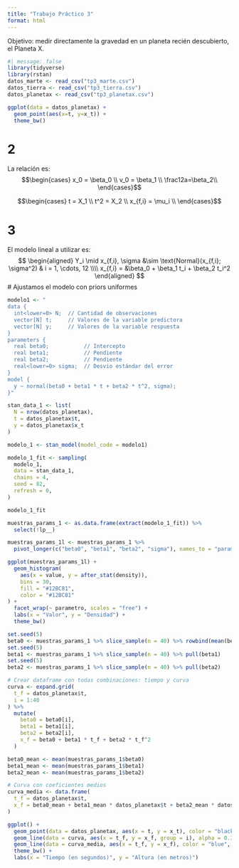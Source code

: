 ```yaml
---
title: "Trabajo Práctico 3"
format: html
---
```


Objetivo: medir directamente la gravedad en un planeta recién descubierto, el Planeta X.


```r
#| message: false
library(tidyverse)
library(rstan)
datos_marte <- read_csv("tp3_marte.csv")
datos_tierra <- read_csv("tp3_tierra.csv")
datos_planetax <- read_csv("tp3_planetax.csv")
```

```r
ggplot(data = datos_planetax) + 
  geom_point(aes(x=t, y=x_t)) +
  theme_bw()
```
# 2

La relación es:
$$\begin{cases}
x_0 = \beta_0 \\
v_0 = \beta_1 \\
\frac12a=\beta_2\\
\end{cases}$$

$$\begin{cases}
t = X_1 \\
t^2 = X_2 \\
x_{f,i} = \mu_i \\
\end{cases}$$

# 3

El modelo lineal a utilizar es:
$$
\begin{aligned}
Y_i \mid x_{f,i}, \sigma &\sim \text{Normal}(x_{f,i}; \sigma^2) & i = 1, \cdots, 12 \\\\
x_{f,i}  = &\beta_0 + \beta_1 t_i + \beta_2 t_i^2
\end{aligned}
$$
# Ajustamos el modelo con priors uniformes

```r

modelo1 <- "
data {
  int<lower=0> N;  // Cantidad de observaciones
  vector[N] t;     // Valores de la variable predictora
  vector[N] y;     // Valores de la variable respuesta
}
parameters {
  real beta0;           // Intercepto
  real beta1;           // Pendiente
  real beta2;           // Pendiente
  real<lower=0> sigma;  // Desvio estándar del error
}
model {
  y ~ normal(beta0 + beta1 * t + beta2 * t^2, sigma);
}"

stan_data_1 <- list(
  N = nrow(datos_planetax),
  t = datos_planetax$t,    
  y = datos_planetax$x_t   
)

modelo_1 <- stan_model(model_code = modelo1)

modelo_1_fit <- sampling(
  modelo_1,             
  data = stan_data_1,   
  chains = 4,           
  seed = 82,          
  refresh = 0,          
)

modelo_1_fit
```
```r
muestras_params_1 <- as.data.frame(extract(modelo_1_fit)) %>% 
  select(!lp__)
```


```r
muestras_params_1l <- muestras_params_1 %>% 
  pivot_longer(c("beta0", "beta1", "beta2", "sigma"), names_to = "parametro")

ggplot(muestras_params_1l) +
  geom_histogram(
    aes(x = value, y = after_stat(density)), 
    bins = 30, 
    fill = "#12BC81", 
    color = "#12BC81"
) +
  facet_wrap(~ parametro, scales = "free") +
  labs(x = "Valor", y = "Densidad") +
  theme_bw()
```

```r
set.seed(5)
beta0 <- muestras_params_1 %>% slice_sample(n = 40) %>% rowbind(mean(beta0)) %>% pull(beta0) 
set.seed(5)
beta1 <- muestras_params_1 %>% slice_sample(n = 40) %>% pull(beta1)
set.seed(5)
beta2 <- muestras_params_1 %>% slice_sample(n = 40) %>% pull(beta2)

# Crear dataframe con todas combinaciones: tiempo y curva
curva <- expand.grid(
  t_f = datos_planetax$t,
  i = 1:40
) %>%
  mutate(
    beta0 = beta0[i],
    beta1 = beta1[i],
    beta2 = beta2[i],
    x_f = beta0 + beta1 * t_f + beta2 * t_f^2
  )

beta0_mean <- mean(muestras_params_1$beta0)
beta1_mean <- mean(muestras_params_1$beta1)
beta2_mean <- mean(muestras_params_1$beta2)

# Curva con coeficientes medios
curva_media <- data.frame(
  t_f = datos_planetax$t,
  x_f = beta0_mean + beta1_mean * datos_planetax$t + beta2_mean * datos_planetax$t^2
)

ggplot() +
  geom_point(data = datos_planetax, aes(x = t, y = x_t), color = "black", alpha = 0.7, size = 2) +
  geom_line(data = curva, aes(x = t_f, y = x_f, group = i), alpha = 0.3, color = "lightblue") +
  geom_line(data = curva_media, aes(x = t_f, y = x_f), color = "blue", size = 1) +
  theme_bw() +
  labs(x = "Tiempo (en segundos)", y = "Altura (en metros)")

```



